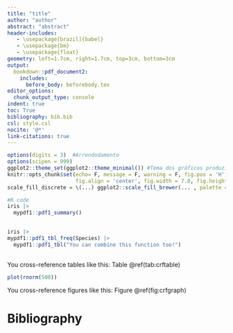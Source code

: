 ```yaml
---
title: "title"
author: "author"
abstract: "abstract"
header-includes:
   - \usepackage[brazil]{babel}
   - \usepackage{bm}
   - \usepackage{float}
geometry: left=1.7cm, right=1.7cm, top=3cm, bottom=3cm
output:
  bookdown::pdf_document2:
    includes:
      before_body: beforebody.tex
editor_options:
  chunk_output_type: console
indent: true
toc: True
bibliography: bib.bib 
csl: style.csl
nocite: '@*'
link-citations: true
---
```


\clearpage
\tableofcontents

```r

options(digits = 3)  #Arrendodamento
options(scipen = 999)
ggplot2::theme_set(ggplot2::theme_minimal()) #Tema dos gráficos produzidos no ggplot2
knitr::opts_chunk$set(echo= F, message = F, warning = F, fig.pos = 'H',
                      fig.align = 'center', fig.width = 7.8, fig.height=4)
scale_fill_discrete = \(...) ggplot2::scale_fill_brewer(... , palette = "Set2") #Fixa a scale do fill dos gráficos do ggplot2

```


\section{Section name}
```r
#R code
iris |> 
  mypdf1::pdf1_summary()
  
```
```r

iris |>  
mypdf1::pdf1_tbl_freq(Species) |> 
  mypdf1::pdf1_tbl("You can combine this function too!")
    
```
You cross-reference tables like this: Table \@ref(tab:crftable)

```r
plot(rnorm(500))
```

You cross-reference figures like this: Figure \@ref(fig:crfgraph)


# Bibliography

```r

```

